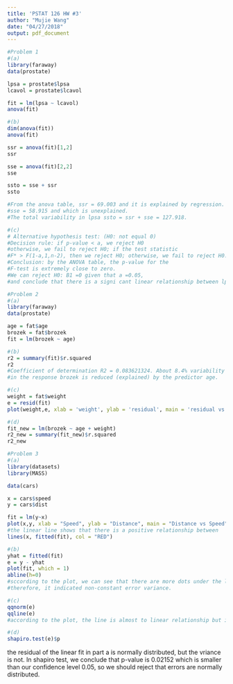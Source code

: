 ```yaml
---
title: 'PSTAT 126 HW #3'
author: "Mujie Wang"
date: "04/27/2018"
output: pdf_document
---
```


```r
#Problem 1
#(a)
library(faraway)
data(prostate)

lpsa = prostate$lpsa
lcavol = prostate$lcavol

fit = lm(lpsa ~ lcavol)
anova(fit)

#(b)
dim(anova(fit))
anova(fit)

ssr = anova(fit)[1,2]
ssr

sse = anova(fit)[2,2]
sse

ssto = sse + ssr
ssto

#From the anova table, ssr = 69.003 and it is explained by regression. 
#sse = 58.915 and which is unexplained. 
#The total variability in lpsa ssto = ssr + sse = 127.918.

#(c)
# Alternative hypothesis test: (H0: not equal 0)
#Decision rule: if p-value < a, we reject H0
#otherwise, we fail to reject H0; if the test statistic 
#F* > F(1-a,1,n-2), then we reject H0; otherwise, we fail to reject H0.
#Conclusion: by the ANOVA table, the p-value for the
#F-test is extremely close to zero.
#We can reject H0: B1 =0 given that a =0.05, 
#and conclude that there is a signi cant linear relationship between lpsa and lcavol.

#Problem 2
#(a)
library(faraway)
data(prostate)

age = fat$age
brozek = fat$brozek
fit = lm(brozek ~ age)

#(b)
r2 = summary(fit)$r.squared
r2
#Coefficient of determination R2 = 0.083621324. About 8.4% variability 
#in the response brozek is reduced (explained) by the predictor age.

#(c)
weight = fat$weight
e = resid(fit)
plot(weight,e, xlab = 'weight', ylab = 'residual', main = 'residual vs weight')

#(d)
fit_new = lm(brozek ~ age + weight)
r2_new = summary(fit_new)$r.squared
r2_new

#Problem 3
#(a)
library(datasets)
library(MASS)

data(cars)

x = cars$speed
y = cars$dist

fit = lm(y~x)
plot(x,y, xlab = "Speed", ylab = "Distance", main = "Distance vs Speed")
#the linear line shows that there is a positive relationship between
lines(x, fitted(fit), col = "RED")

#(b)
yhat = fitted(fit)
e = y - yhat
plot(fit, which = 1)
abline(h=0)
#sccording to the plot, we can see that there are more dots under the line and the dots are more dispersed as x increases
#therefore, it indicated non-constant error variance.

#(c)
qqnorm(e)
qqline(e)
#according to the plot, the line is almost to linear relationship but it still has some outliers.

#(d)
shapiro.test(e)$p
```
 the residual of the linear fit in part a is normally distributed, but the vriance is not. In shapiro test, we conclude that p-value is 0.02152 which is smaller than our confidence level 0.05, so we should reject that errors are normally distributed.